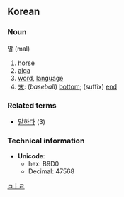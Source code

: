 ==Korean==
===Noun===
말 (mal)

# [[horse]]
# [[alga]]
# [[word]], [[language]]
# [[末]]: (''baseball'') [[bottom]]; (suffix) [[end]]

===Related terms===
*[[말하다]] (3)

===Technical information===
*'''Unicode''':
**hex: B9D0
**Decimal: 47568
[[Category:Korean nouns|ㅁㅏㄹ]]